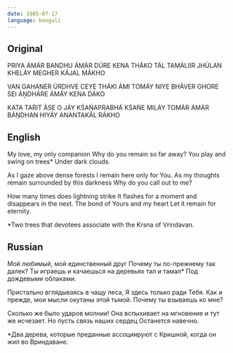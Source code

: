 ```yaml
---
date: 1985-07-17
language: bengali
---
```


## Original

PRIYA ÁMÁR BANDHU ÁMÁR
DÚRE KENA THÁKO
TÁL TAMÁLIIR JHÚLAN KHELÁY
MEGHER KÁJAL MÁKHO

VAN GAHANER ÚRDHVE CEYE
THÁKI ÁMI TOMÁY NIYE
BHÁVER GHORE SEI ÁṊDHÁRE
ÁMÁY KENA D́ÁKO

KATA TAŔIT ÁSE O JÁY
KŚAŃAPRABHÁ KŚAŃE MILÁY
TOMÁR ÁMÁR BÁṊDHAN HIYÁY
ANANTAKÁL RÁKHO

## English

My love, my only companion
Why do you remain so far away?
You play and swing on trees*
Under dark clouds.

As I gaze above dense forests
I remain here only for You.
As my thoughts remain surrounded
by this darkness
Why do you call out to me?

How many times does lightning strike
It flashes for a moment and disappears in the next.
The bond of Yours and my heart
Let it remain for eternity.

*Two trees that devotees associate
with the Krsna of Vrindavan.

## Russian

Мой любимый, мой единственный друг
Почему ты по-прежнему так далек?
Ты играешь и качаешься на деревьях
тал и тамал*
Под дождевыми облаками.

Пристально вглядываясь в чащу леса,
Я здесь только ради Тебя.
Как и прежде, мои мысли окутаны этой тьмой.
Почему ты взываешь ко мне?

Сколько же было ударов молнии!
Она вспыхивает на мгновение и тут же исчезает.
Но пусть связь наших сердец
Останется навечно.

*Два дерева, которые преданные
ассоциируют с Кришной,
когда он жил во Вриндаване.
